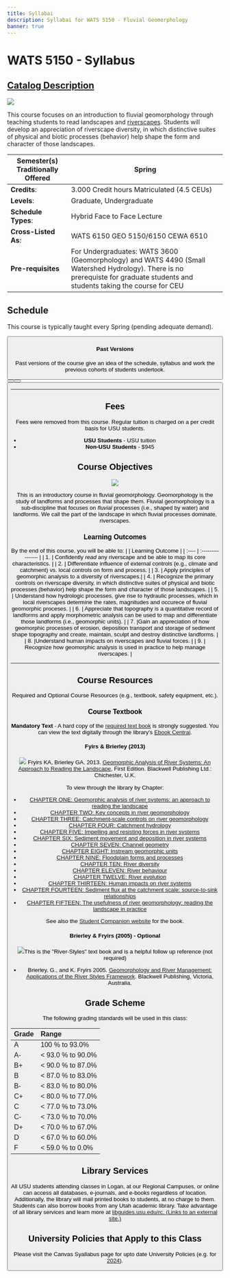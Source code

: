 ---
title: Syllabai
description: Syllabai for WATS 5150 - Fluvial Geomorphology
banner: true
---

# WATS 5150 - Syllabus

## [Catalog Description](https://ssb.banner.usu.edu/zprod/bwckctlg.p_display_courses?term_in=202120&one_subj=WATS&sel_crse_strt=5150&sel_crse_end=5150&sel_subj=&sel_levl=&sel_schd=&sel_coll=&sel_divs=&sel_dept=&sel_attr=)

<Image float="right" src="/images/pics/WATS-5150_Canvas.png" />

This course focuses on an introduction to fluvial geomorphology through teaching students to read landscapes and [riverscapes](https://riverscapes.net). Students will develop an appreciation of riverscape diversity, in which distinctive suites of physical and biotic processes (behavior) help shape the form and character of those landscapes. 

| **Semester(s) Traditionally Offered** | Spring |
|--------------|------|
| **Credits**: |3.000 Credit hours Matriculated (4.5 CEUs) |
| **Levels**: |Graduate, Undergraduate|
| **Schedule Types**: |Hybrid Face to Face Lecture |
| **Cross-Listed As**: |WATS 6150 GEO 5150/6150 CEWA 6510|
| **Pre-requisites**| For Undergraduates: WATS 3600 (Geomorphology)  and WATS 4490 (Small Watershed Hydrology). There is no prerequiste for graduate students and students taking the course for CEU|


## Schedule

This course is typically taught every Spring (pending adequate demand). 

<Button to="/syllabus/2025_Spring" title="Spring 2025" subtitle="Schedule & Syllabus" fullWidth />


#### Past Versions
Past versions of the course give an idea of the schedule, syllabus and work the previous cohorts of students undertook.
<div align="center">
  <Button to="/syllabus/2021_Spring" title="Spring 2021" subtitle="Schedule & Syllabus" color="secondary" />
	<Button to="/syllabus/2022_Spring" title="Spring 2022" subtitle="Schedule & Syllabus" color="secondary" />  
	<Button to="/syllabus/2024_Spring" title="Spring 2024" subtitle="Schedule & Syllabus" color="secondary" />
	</div>




------

## Fees

Fees were removed from this course. Regular tuition is charged on a per credit basis for USU students.

- **USU Students** - USU tuition 
- **Non-USU Students** - $945


## Course Objectives

<Image float="right" src="/images/pics/PeopleInStream.jfif" />

This is an introductory course in fluvial geomorphology. Geomorphology is the study of landforms and processes that shape them. Fluvial geomorphology is a sub-discipline that focuses on *fluvial* processes (i.e., shaped by water) and landforms. We call the part of the landscape in which fluvial processes dominate, riverscapes. 

### Learning Outcomes
By the end of this course, you will be able to:
|  | Learning Outcome |
| :---- | :---------------- |
| 1. | Confidently *read* any riverscape and be able to map its core characteristics. |
| 2. | Differentiate influence of external controls (e.g., climate and catchment) vs. local controls on form and process. |
| 3. | Apply principles of geomorphic analysis to a diversity of riverscapes.|
| 4. | Recognize the primary controls on riverscape diversity, in which distinctive suites of physical and biotic processes (behavior) help shape the form and character of those landscapes. |
| 5. | Understand how hydrologic processes, give rise to hydraulic processes, which in local riverscapes determine the rates, magnitudes  and occurece of fluvial geomorphic proceses. |
| 6. | Appreciate that topography is a quantitative record of landforms and apply morphometric analysis can be used to map and differentiate those landforms (i.e., geomorphic units). |
| 7. |Gain an appreciation of how geomorphic processes of erosion, deposition transport and storage of sediment shape topography and create, maintain, sculpt and destroy distinctive landforms. | 
| 8. |Understand human impacts on riverscapes and fluvial forces. |
| 9. | Recognize how geomorphic analysis is used in practice to help manage riverscapes. |

--------
## Course Resources

Required and Optional Course Resources (e.g., textbook, safety equipment, etc.).





### Course Textbook
**Mandatory Text** - A hard copy of the [required text book](https://usucampusstore.com/p-33938-geomorphic-analysis-of-river-systems.aspx) is strongly suggested. You can view the text digitally through the library's [Ebook Central](https://ebookcentral-proquest-com.dist.lib.usu.edu/lib/usu/reader.action?docID=1032536).

#### Fyirs & Brierley (2013)
<Image float="right" src="/images/covers/ReadingLandscape.png" to="https://www.wiley.com/en-au/Geomorphic+Analysis+of+River+Systems%3A+An+Approach+to+Reading+the+Landscape-p-9781405192743" /> Fryirs KA, Brierley GA. 2013. [Geomorphic Analysis of River Systems: An Approach to Reading the Landscape](https://www.wiley.com/en-au/Geomorphic+Analysis+of+River+Systems%3A+An+Approach+to+Reading+the+Landscape-p-9781405192743), First Edition.  Blackwell Publishing Ltd.: Chichester, U.K.

To view through the library by Chapter:
- [CHAPTER ONE: Geomorphic analysis of river systems: an approach to reading the landscape](https://ebookcentral-proquest-com.dist.lib.usu.edu/lib/usu/reader.action?docID=1032536&ppg=17)
- [CHAPTER TWO: Key concepts in river geomorphology](https://ebookcentral-proquest-com.dist.lib.usu.edu/lib/usu/reader.action?docID=1032536&ppg=25)
- [CHAPTER THREE: Catchment-scale controls on river geomorphology](https://ebookcentral-proquest-com.dist.lib.usu.edu/lib/usu/reader.action?docID=1032536&ppg=45)
- [CHAPTER FOUR: Catchment hydrology](https://ebookcentral-proquest-com.dist.lib.usu.edu/lib/usu/reader.action?docID=1032536&ppg=60)
- [CHAPTER FIVE: Impelling and resisting forces in river systems](https://ebookcentral-proquest-com.dist.lib.usu.edu/lib/usu/reader.action?docID=1032536&ppg=81)
- [CHAPTER SIX: Sediment movement and deposition in river systems](https://ebookcentral-proquest-com.dist.lib.usu.edu/lib/usu/reader.action?docID=1032536&ppg=97)
- [CHAPTER SEVEN: Channel geometry](https://ebookcentral-proquest-com.dist.lib.usu.edu/lib/usu/reader.action?docID=1032536&ppg=132)
- [CHAPTER EIGHT: Instream geomorphic units](https://ebookcentral-proquest-com.dist.lib.usu.edu/lib/usu/reader.action?docID=1032536&ppg=148)
- [CHAPTER NINE: Floodplain forms and processes](https://ebookcentral-proquest-com.dist.lib.usu.edu/lib/usu/reader.action?docID=1032536&ppg=171)
- [CHAPTER TEN: River diversity](https://ebookcentral-proquest-com.dist.lib.usu.edu/lib/usu/reader.action?docID=1032536&ppg=190)
- [CHAPTER ELEVEN: River behaviour](https://ebookcentral-proquest-com.dist.lib.usu.edu/lib/usu/reader.action?docID=1032536&ppg=221)
- [CHAPTER TWELVE: River evolution](https://ebookcentral-proquest-com.dist.lib.usu.edu/lib/usu/reader.action?docID=1032536&ppg=251)
- [CHAPTER THIRTEEN: Human impacts on river systems](https://ebookcentral-proquest-com.dist.lib.usu.edu/lib/usu/reader.action?docID=1032536&ppg=285)
- [CHAPTER FOURTEEN: Sediment flux at the catchment scale: source-to-sink relationships](https://ebookcentral-proquest-com.dist.lib.usu.edu/lib/usu/reader.action?docID=1032536&ppg=313)
- [CHAPTER FIFTEEN: The usefulness of river geomorphology: reading the landscape in practice](https://ebookcentral-proquest-com.dist.lib.usu.edu/lib/usu/reader.action?docID=1032536&ppg=336)

See also the [Student Companion website](http://bcs.wiley.com/he-bcs/Books?action=index&itemId=1405192755&bcsId=7530) for the book.

#### Brierley & Fryirs (2005) - Optional
<Image float="right" src="/images/covers/RiverStyles.jpg" to="https://www.wiley.com/en-au/Geomorphology+and+River+Management%3A+Applications+of+the+River+Styles+Framework-p-9781405115162" />This is the "River-Styles" text book and is a helpful follow up reference (not required)

  - [<Icon iconName="PictureAsPdf" />](https://usu.instructure.com/courses/778039/files/?preview=93659706) Brierley, G., and K. Fryirs 2005. [Geomorphology and River Management: Applications of the River Styles Framework](https://www.wiley.com/en-au/Geomorphology+and+River+Management%3A+Applications+of+the+River+Styles+Framework-p-9781405115162). Blackwell Publishing, Victoria, Australia. 





## Grade Scheme

The following grading standards will be used in this class:

| Grade | Range             |
| :---- | :---------------- |
| A     | 100 % to 93.0%    |
| A-    | < 93.0 % to 90.0% |
| B+    | < 90.0 % to 87.0% |
| B     | < 87.0 % to 83.0% |
| B-    | < 83.0 % to 80.0% |
| C+    | < 80.0 % to 77.0% |
| C     | < 77.0 % to 73.0% |
| C-    | < 73.0 % to 70.0% |
| D+    | < 70.0 % to 67.0% |
| D     | < 67.0 % to 60.0% |
| F     | < 59.0 % to 0.0%  |



## Library Services

All USU students attending classes in Logan, at our Regional Campuses, or online can access all databases, e-journals, and e-books regardless of location. Additionally, the library will mail printed books to students, at no charge to them. Students can also borrow books from any Utah academic library. Take advantage of all library services and learn more at [libguides.usu.edu/rc. (Links to an external site.)](http://libguides.usu.edu/rc)

## University Policies that Apply to this Class

Please visit the Canvas Syallabus page for upto date University Policies (e.g. for [2024](https://usu.instructure.com/courses/753134/assignments/syllabus)).
